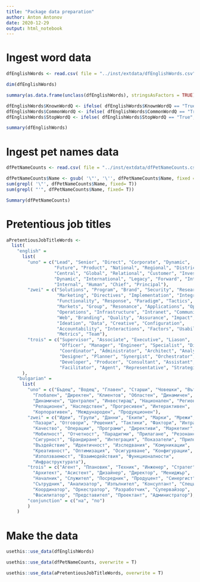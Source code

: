 ```yaml
---
title: "Package data preparation"
author: Anton Antonov
date: 2020-12-29
output: html_notebook
---
```


# Ingest word data

```r
dfEnglishWords <- read.csv( file = "../inst/extdata/dfEnglishWords.csv", stringsAsFactors = FALSE)
```

```r
dim(dfEnglishWords)
```

```r
summary(as.data.frame(unclass(dfEnglishWords), stringsAsFactors = TRUE))
```

```r
dfEnglishWords$KnownWordQ <- ifelse( dfEnglishWords$KnownWordQ == "True", TRUE, FALSE)
dfEnglishWords$CommonWordQ <- ifelse( dfEnglishWords$CommonWordQ == "True", TRUE, FALSE)
dfEnglishWords$StopWordQ <- ifelse( dfEnglishWords$StopWordQ == "True", TRUE, FALSE)
```

```r
summary(dfEnglishWords)
```


# Ingest pet names data

```r
dfPetNameCounts <- read.csv( file = "../inst/extdata/dfPetNameCounts.csv", stringsAsFactors = FALSE)
```

```r
dfPetNameCounts$Name <- gsub( '\"', '\'', dfPetNameCounts$Name, fixed = F) 
sum(grepl( '\"', dfPetNameCounts$Name, fixed= T))
sum(grepl( "'", dfPetNameCounts$Name, fixed= T))
```

```r
Summary(dfPetNameCounts)
```


# Pretentious job titles

```r
aPretentiousJobTitleWords <-
  list(
    "english" =
      list(
        "uno" = c("Lead", "Senior", "Direct", "Corporate", "Dynamic",
                  "Future", "Product", "National", "Regional", "District",
                  "Central", "Global", "Relational", "Customer", "Investor",
                  "Dynamic", "International", "Legacy", "Forward", "Interactive",
                  "Internal", "Human", "Chief", "Principal"),
        "zwei" = c("Solutions", "Program", "Brand", "Security", "Research",
                   "Marketing", "Directives", "Implementation", "Integration",
                   "Functionality", "Response", "Paradigm", "Tactics", "Identity",
                   "Markets", "Group", "Resonance", "Applications", "Optimization",
                   "Operations", "Infrastructure", "Intranet", "Communications",
                   "Web", "Branding", "Quality", "Assurance", "Impact", "Mobility",
                   "Ideation", "Data", "Creative", "Configuration",
                   "Accountability", "Interactions", "Factors", "Usability",
                   "Metrics", "Team"),
        "trois" = c("Supervisor", "Associate", "Executive", "Liason",
                    "Officer", "Manager", "Engineer", "Specialist", "Director",
                    "Coordinator", "Administrator", "Architect", "Analyst",
                    "Designer", "Planner", "Synergist", "Orchestrator", "Technician",
                    "Developer", "Producer", "Consultant", "Assistant",
                    "Facilitator", "Agent", "Representative", "Strategist")
      ),
    "bulgarian" =
      list(
        "uno" = c("Бъдещ", "Водещ", "Главен", "Старши", "Човешки", "Вътрешен",
          "Глобален", "Директен", "Клиентов", "Областен", "Динамичен",
          "Динамичен", "Централен", "Инвестиращ", "Национален", "Регионален",
          "Релационен", "Наследствен", "Прогресивен", "Интерактивен",
          "Корпоративен", "Международен", "Продукционен"),
        "zwei" = c("Идеи", "Групи", "Данни", "Екипи", "Марки", "Мрежи",
          "Пазари", "Отговори", "Решения", "Тактики", "Фактори", "Интранет",
          "Качество", "Операции", "Програми", "Директиви", "Маркетинг",
          "Мобилност", "Отчетност", "Парадигми", "Прилагане", "Резонанси",
          "Сигурност", "Брандиране", "Интеграция", "Показатели", "Приложения",
          "Въздействие", "Идентичност", "Изследвания", "Комуникации",
          "Креативност", "Оптимизация", "Осигуряване", "Конфигурации",
          "Използваемост", "Взаимодействия", "Функционалности",
          "Инфраструктурата"),
        "trois" = c("Агент", "Плановик", "Техник", "Инженер", "Стратег",
          "Архитект", "Асистент", "Дизайнер", "Директор", "Мениджър",
          "Началник", "Служител", "Посредник", "Продуцент", "Синергист",
          "Сътрудник", "Анализатор", "Изпълнител", "Консултант", "Специалист",
          "Координатор", "Оркестратор", "Разработчик", "Супервайзор",
          "Фасилитатор", "Представител", "Проектант", "Администратор"),
        "conjunction" = c("на", "по")
        )
    )
```

# Make the data

```r
usethis::use_data(dfEnglishWords)
```


```r
usethis::use_data(dfPetNameCounts, overwrite = T)
```


```r
usethis::use_data(aPretentiousJobTitleWords, overwrite = T)
```
